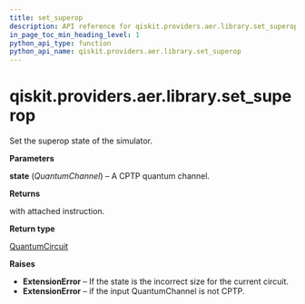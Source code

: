 ```yaml
---
title: set_superop
description: API reference for qiskit.providers.aer.library.set_superop
in_page_toc_min_heading_level: 1
python_api_type: function
python_api_name: qiskit.providers.aer.library.set_superop
---
```


# qiskit.providers.aer.library.set\_superop

<Function id="qiskit.providers.aer.library.set_superop" github="https://github.com/qiskit/qiskit-aer/tree/stable/0.8/qiskit/providers/aer/library/set_instructions/set_superop.py" signature="set_superop(self, state)">
  Set the superop state of the simulator.

  **Parameters**

  **state** (*QuantumChannel*) – A CPTP quantum channel.

  **Returns**

  with attached instruction.

  **Return type**

  [QuantumCircuit](qiskit.circuit.QuantumCircuit "qiskit.circuit.QuantumCircuit")

  **Raises**

  *   **ExtensionError** – If the state is the incorrect size for the current circuit.
  *   **ExtensionError** – if the input QuantumChannel is not CPTP.
</Function>

